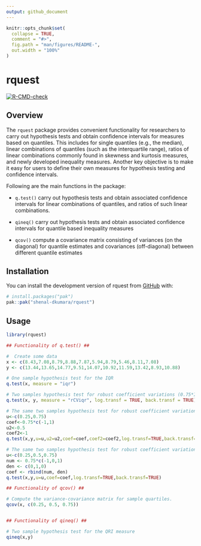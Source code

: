 ```yaml
---
output: github_document
---
```


<!-- README.md is generated from README.Rmd. Please edit that file -->

```r
knitr::opts_chunk$set(
  collapse = TRUE,
  comment = "#>",
  fig.path = "man/figures/README-",
  out.width = "100%"
)
```

# rquest

<!-- badges: start -->
[![R-CMD-check](https://github.com/shenal-dkumara/rquest/actions/workflows/R-CMD-check.yaml/badge.svg)](https://github.com/shenal-dkumara/rquest/actions/workflows/R-CMD-check.yaml)
<!-- badges: end -->

## Overview

The `rquest` package provides convenient functionality for researchers to carry out hypothesis tests and obtain confidence intervals for measures based on quantiles. This includes for single quantiles (e.g., the median), linear combinations of quantiles (such as the interquartile range), ratios
of linear combinations commonly found in skewness and kurtosis measures, and newly developed inequality measures. Another key objective is to
make it easy for users to define their own measures for hypothesis testing and confidence intervals.

Following are the main functions in the package:

* `q.test()` carry out hypothesis tests and obtain associated confidence intervals for linear combinations of quantiles, and ratios of such linear combinations.

* `qineq()` carry out hypothesis tests and obtain associated confidence intervals for quantile based inequality measures

* `qcov()` compute a covariance matrix consisting of variances (on the diagonal) for quantile estimates and covariances (off-diagonal) between different quantile estimates


## Installation

You can install the development version of rquest from [GitHub](https://github.com/) with:

``` r
# install.packages("pak")
pak::pak("shenal-dkumara/rquest")
```


## Usage

```r
library(rquest)

## Functionality of q.test() ##

#  Create some data
x <- c(8.43,7.08,8.79,8.88,7.87,5.94,8.79,5.46,8.11,7.08)
y <- c(13.44,13.65,14.77,9.51,14.07,10.92,11.59,13.42,8.93,10.88)

# One sample hypothesis test for the IQR
q.test(x, measure = "iqr")

# Two samples hypothesis test for robust coefficient variations (0.75*IQR/median) with log transformation and back-transformation to the ratio scale,.
q.test(x, y, measure = "rCViqr", log.transf = TRUE, back.transf = TRUE)

# The same two samples hypothesis test for robust coefficient variations (0.75*IQR/median) by using 'u',''u2','coef' and 'coef2' arguments.
u<-c(0.25,0.75)
coef<-0.75*c(-1,1)
u2<-0.5
coef2<-1
q.test(x,y,u=u,u2=u2,coef=coef,coef2=coef2,log.transf=TRUE,back.transf=TRUE)

# The same two samples hypothesis test for robust coefficient variations (0.75*IQR/median) by using only 'u' and 'coef' arguments.
u<-c(0.25,0.5,0.75)
num <- 0.75*c(-1,0,1)
den <- c(0,1,0)
coef <- rbind(num, den)
q.test(x,y,u=u,coef=coef,log.transf=TRUE,back.transf=TRUE)

## Functionality of qcov() ##

# Compute the variance-covariance matrix for sample quartiles.
qcov(x, c(0.25, 0.5, 0.75))


## Functionality of qineq() ##

# Two sample hypothesis test for the QRI measure
qineq(x,y)
```




